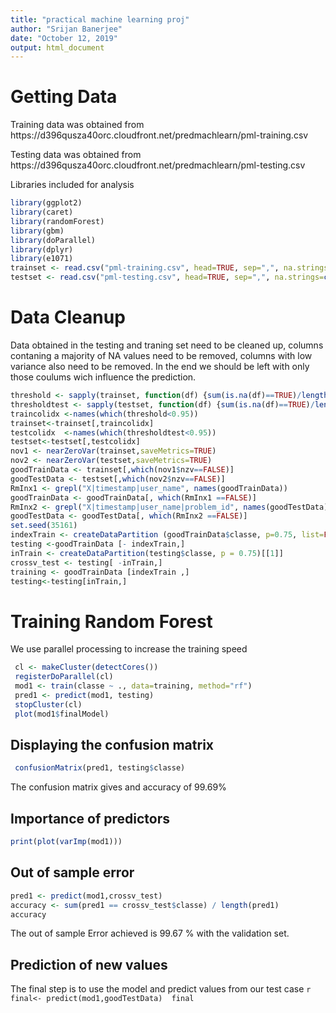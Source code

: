 ---
title: "practical machine learning proj"
author: "Srijan Banerjee"
date: "October 12, 2019"
output: html_document
---
# Getting Data

Training data was obtained from https://d396qusza40orc.cloudfront.net/predmachlearn/pml-training.csv

Testing data was obtained from https://d396qusza40orc.cloudfront.net/predmachlearn/pml-testing.csv

Libraries included for analysis
```{r,results='hide'}
library(ggplot2)
library(caret)
library(randomForest)
library(gbm)
library(doParallel)
library(dplyr)
library(e1071)
trainset <- read.csv("pml-training.csv", head=TRUE, sep=",", na.strings=c("NA","#DIV/0!","")) 
testset <- read.csv("pml-testing.csv", head=TRUE, sep=",", na.strings=c("NA","#DIV/0!",""))  
```

# Data Cleanup

Data obtained in the testing and traning set need to be cleaned up, columns contaning a majority of NA values need to be removed, columns with low variance also need to be removed. In the end we should be left with only those coulums wich influence the prediction.

```{r}
threshold <- sapply(trainset, function(df) {sum(is.na(df)==TRUE)/length(df)})
thresholdtest <- sapply(testset, function(df) {sum(is.na(df)==TRUE)/length(df)})
traincolidx <-names(which(threshold<0.95))
trainset<-trainset[,traincolidx]
testcolidx  <-names(which(thresholdtest<0.95))
testset<-testset[,testcolidx]
nov1 <- nearZeroVar(trainset,saveMetrics=TRUE)
nov2 <- nearZeroVar(testset,saveMetrics=TRUE)
goodTrainData <- trainset[,which(nov1$nzv==FALSE)]
goodTestData <- testset[,which(nov2$nzv==FALSE)]
RmInx1 <- grepl("X|timestamp|user_name", names(goodTrainData))
goodTrainData <- goodTrainData[, which(RmInx1 ==FALSE)]
RmInx2 <- grepl("X|timestamp|user_name|problem_id", names(goodTestData))
goodTestData <- goodTestData[, which(RmInx2 ==FALSE)]
set.seed(35161)
indexTrain <- createDataPartition (goodTrainData$classe, p=0.75, list=FALSE)
testing <-goodTrainData [- indexTrain,]
inTrain <- createDataPartition(testing$classe, p = 0.75)[[1]]
crossv_test <- testing[ -inTrain,]
training <- goodTrainData [indexTrain ,]
testing<-testing[inTrain,]
```

# Training Random Forest 

We use parallel processing to increase the training speed
```{r}
 cl <- makeCluster(detectCores())
 registerDoParallel(cl)
 mod1 <- train(classe ~ ., data=training, method="rf")
 pred1 <- predict(mod1, testing)
 stopCluster(cl)
 plot(mod1$finalModel)
```

## Displaying the confusion matrix

```{r}
 confusionMatrix(pred1, testing$classe)
```

The confusion matrix gives and accuracy of 99.69%
 
## Importance of predictors
 
 ```{r}
 print(plot(varImp(mod1)))
 ```
## Out of sample error 
 ```{r}
pred1 <- predict(mod1,crossv_test)
accuracy <- sum(pred1 == crossv_test$classe) / length(pred1)
accuracy
 ```
The out of sample Error achieved is  99.67 % with the validation set.
 
## Prediction of new values
 
The final step is to use the model and predict values from our test case
 ```{r}
 final<- predict(mod1,goodTestData)
 final
 ```
